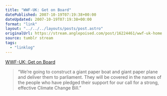 ```yaml
---
title: "WWF-UK: Get on Board"
datePublished: 2007-10-19T07:19:38+00:00
dateUpdated: 2007-10-19T07:19:38+00:00
format: "link"
layout: "../../../layouts/posts/post.astro"
originalUrl: https://stream.anglepoised.com/post/16224461/wwf-uk-home
source: tumblr stream
tags:
  - "linklog"
---
```


[WWF-UK: Get on Board][1]

> &ldquo;We&rsquo;re going to construct a giant paper boat and giant paper plane and deliver them to parliament. They will be covered in the names of the people who have pledged their support for our call for a strong, effective Climate Change Bill.&rdquo;

[1]: http://getonboard.wwf.org.uk/index.php
